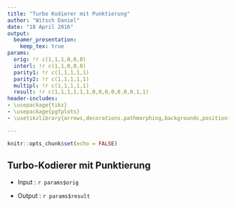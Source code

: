 ```yaml
---
title: "Turbo Kodierer mit Punktierung"
author: "Witsch Daniel"
date: "18 April 2016"
output: 
  beamer_presentation:
    keep_tex: true
params:
  orig: !r c(1,1,1,0,0,0)
  interl: !r c(1,1,0,0,0)
  parity1: !r c(1,1,1,1,1)
  parity2: !r c(1,1,1,1,1)
  multipl: !r c(1,1,1,1,1)
  result: !r c(1,1,1,1,1,1,0,0,0,0,0,0,0,1,1)
header-includes:
- \usepackage{tikz}
- \usepackage{pgfplots}
- \usetikzlibrary{arrows,decorations.pathmorphing,backgrounds,positioning,fit,petri,calc}

---
```


```r
knitr::opts_chunk$set(echo = FALSE)
```

## Turbo-Kodierer mit Punktierung

- Input : `r params$orig`

\begin{center}
\begin{tikzpicture}[node distance=8mm, inner sep=2mm, >=stealth, font=\tiny]

\tikzstyle{decoderStyle} = [rectangle, draw, align=center]
\tikzstyle{deinterleaverStyle} = [rectangle, draw, node distance=4mm]
\tikzstyle{startEndStyle} = [rectangle, draw]
\tikzstyle{depunctureStyle} = [rectangle, draw, node distance=4mm]
\tikzstyle{demultiplexerStyle} = [depunctureStyle]
\tikzstyle{showStyle} = [decoderStyle, thick, draw=red, text=red]
\tikzstyle{showDrawStyle} = [->, red, thick]

\node [node distance=4mm] (demultiplexerTemp) {};
\node [demultiplexerStyle, rotate=90] (demultiplexer) at (demultiplexerTemp.west) {Demultiplexer};
\node [node distance=4mm] (depunctureTemp)[left=of demultiplexerTemp] {};
\node [depunctureStyle, rotate=90] (depuncture) at (depunctureTemp.west) {Depunktierung};
\node [decoderStyle] (decoder1) [above right=of demultiplexerTemp] {Soft-In/Soft-Out\\ Dekodierer 1};
\node [deinterleaverStyle] (interleaver1) [right=of decoder1] {$I$};
\node [deinterleaverStyle] (interleaver2) [above=of interleaver1] {$I^{-1}$};
\node [deinterleaverStyle] (interleaver3) [below=of interleaver1] {$I$};
\node [decoderStyle, node distance=4mm] (decoder2) [right=of interleaver3] {Soft-In/Soft-Out\\ Dekodierer 2};
\node [deinterleaverStyle] (interleaver4) [right=of decoder2] {$I^{-1}$};
\node [startEndStyle] (start) [left=of depunctureTemp] {Input};
\node [startEndStyle, node distance=5mm] (end) [right=of interleaver4] {Output};

\draw [->] (start.east) -- (depuncture.north);
\draw [->] (depuncture.south) -- (demultiplexer.north);
\draw [->] (decoder1.east) -- (interleaver1.west);
\draw [->] (interleaver3.east) -- (decoder2.west);
\draw [->] (decoder2.east) -- (interleaver4.west);
\draw [->] (interleaver4.east) -- (end.west);

\draw [->] ($(decoder2.east)+(0,+.2)$) -| ++(.2,.7) node (afterDecoder2) {} |- (interleaver2.east);
\draw [<-] ($(decoder1.west)+(0,+.2)$) -| ++(-.2,.7) node (afterInterleaver2) {} |- (interleaver2.west);
\draw [<-] ($(decoder1.west)+(0,+.2)$) -- ++(-1.5,0) node [near end, above=-0.1] {jlka};
\draw [->] (interleaver1.east) -| ++(+.2,-.7) node (afterInterleaver1) {} |- ($(decoder2.west)+(0,+.2)$);
\draw [->] ($(demultiplexer.south)+(0,+.4)$) -| ++(+.15,+.2) node (afterDemOrig) {} |- (decoder1.west);
\draw [->] (demultiplexer.south) -| ++(+.3,+.2) node (afterDemParity1) {} |- ($(decoder1.west)+(0,-.2)$);
\draw [->] (afterDemOrig) |- (interleaver3.west);
\draw [<-] ($(decoder2.west)+(0,-.2)$) -| ++(-.2,-.3) node (afterDemParity2) {} |- ($(demultiplexer.south)+(0,-.4)$);

\begin{scope}[on background layer]
\node [draw, fit=(depuncture) (decoder1) (decoder2) (demultiplexer) (interleaver1) (interleaver2) (interleaver3)
(interleaver4)] (background) {};
\end{scope}

\end{tikzpicture}
\end{center}

- Output : `r params$result`
